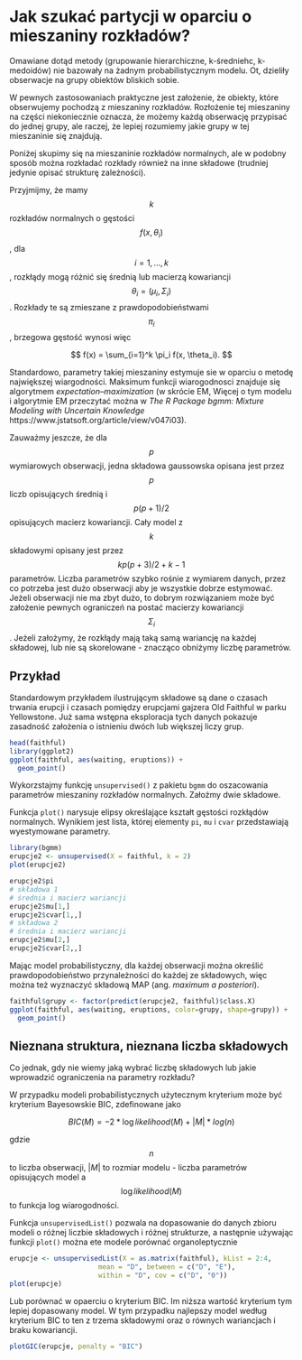 # Jak szukać partycji w oparciu o mieszaniny rozkładów?

Omawiane dotąd metody (grupowanie hierarchiczne, k-średniehc, k-medoidów) nie bazowały na żadnym probabilistycznym modelu. Ot, dzieliły obserwacje na grupy obiektów bliskich sobie.

W pewnych zastosowaniach praktyczne jest założenie, że obiekty, które obserwujemy pochodzą z mieszaniny rozkładów. Rozłożenie tej mieszaniny na części niekoniecznie oznacza, że możemy każdą obserwację przypisać do jednej grupy, ale raczej, że lepiej rozumiemy jakie grupy w tej mieszaninie się znajdują.

Poniżej skupimy się na mieszaninie rozkładów normalnych, ale w podobny sposób można rozkładać rozkłady również na inne składowe (trudniej jedynie opisać strukturę zależności).

Przyjmijmy, że mamy $$k$$ rozkładów normalnych o gęstości $$f(x, \theta_i)$$, dla $$i = 1, ..., k$$, rozkłądy mogą różnić się średnią lub macierzą kowariancji $$\theta_i = (\mu_i, \Sigma_i)$$. Rozkłady te są zmieszane z prawdopodobieństwami $$\pi_i$$, brzegowa gęstość wynosi więc

$$
f(x) = \sum_{i=1}^k \pi_i f(x, \theta_i).
$$

Standardowo, parametry takiej mieszaniny estymuje sie w oparciu o metodę największej wiargodności. Maksimum funkcji wiarogodnosci znajduje się algorytmem *expectation–maximization* (w skrócie EM, Więcej o tym modelu i algorytmie EM przeczytać można w *The R Package bgmm: Mixture Modeling with Uncertain Knowledge* https://www.jstatsoft.org/article/view/v047i03).

Zauważmy jeszcze, że dla $$p$$ wymiarowych obserwacji, jedna składowa gaussowska opisana jest przez $$p$$ liczb opisujących średnią i $$p(p+1)/2$$ opisujących macierz kowariancji. Cały model z $$k$$ składowymi opisany jest przez $$k p(p+3)/2 + k - 1$$ parametrów. Liczba parametrów szybko rośnie z wymiarem danych, przez co potrzeba jest dużo obserwacji aby je wszystkie dobrze estymować. Jeżeli obserwacji nie ma zbyt dużo, to dobrym rozwiązaniem może być założenie pewnych ograniczeń na postać macierzy kowariancji $$\Sigma_i$$. Jeżeli założymy, że rozkłądy mają taką samą wariancję na każdej składowej, lub nie są skorelowane - znacząco obniżymy liczbę parametrów. 

## Przykład

Standardowym przykładem ilustrującym składowe są dane o czasach trwania erupcji i czasach pomiędzy erupcjami gajzera Old Faithful w parku Yellowstone. Już sama wstępna eksploracja tych danych pokazuje zasadność założenia o istnieniu dwóch lub większej liczy grup.
 
```r
head(faithful)
library(ggplot2)
ggplot(faithful, aes(waiting, eruptions)) + 
  geom_point()
```

Wykorzstajmy funkcję `unsupervised()` z pakietu `bgmm` do oszacowania parametrów mieszaniny rozkładów normalnych. Założmy dwie składowe.

Funkcja `plot()` narysuje elipsy określające kształt gęstości rozkłądów normalnych. Wynikiem jest lista, której elementy `pi`, `mu` i `cvar` przedstawiają wyestymowane parametry.

```r
library(bgmm)
erupcje2 <- unsupervised(X = faithful, k = 2)
plot(erupcje2)

erupcje2$pi
# składowa 1
# średnia i macierz wariancji
erupcje2$mu[1,]
erupcje2$cvar[1,,]
# składowa 2
# średnia i macierz wariancji
erupcje2$mu[2,]
erupcje2$cvar[2,,]
```

Mając model probabilistyczny, dla każdej obserwacji można określić prawdopodobieństwo przynależności do każdej ze składowych, więc można też wyznaczyć składową MAP (ang. *maximum a posteriori*).

```r
faithful$grupy <- factor(predict(erupcje2, faithful)$class.X)
ggplot(faithful, aes(waiting, eruptions, color=grupy, shape=grupy)) + 
  geom_point()
```

## Nieznana struktura, nieznana liczba składowych

Co jednak, gdy nie wiemy jaką wybrać liczbę składowych lub jakie wprowadzić ograniczenia na parametry rozkładu? 

W przypadku modeli probabilistycznych użytecznym kryterium może być kryterium Bayesowskie BIC, zdefinowane jako

$$
BIC(M) = -2 * \log likelihood(M) + |M| * log(n)
$$

gdzie $$n$$ to liczba obserwacji, $|M|$ to rozmiar modelu - liczba parametrów opisujących model a $$\log likelihood(M)$$ to funkcja log wiarogodności. 

Funkcja `unsupervisedList()` pozwala na dopasowanie do danych zbioru modeli o różnej liczbie składowych i różnej strukturze, a następnie używając funkcji `plot()` można ete modele porównać organoleptycznie

```r
erupcje <- unsupervisedList(X = as.matrix(faithful), kList = 2:4, 
                      mean = "D", between = c("D", "E"),
                      within = "D", cov = c("D", "0"))
plot(erupcje)
```

Lub porównać w opaerciu o kryterium BIC. Im niższa wartość kryterium tym lepiej dopasowany model. W tym przypadku najlepszy model według kryterium BIC to ten z trzema składowymi oraz o równych wariancjach i braku kowariancji.

```r
plotGIC(erupcje, penalty = "BIC")
```

